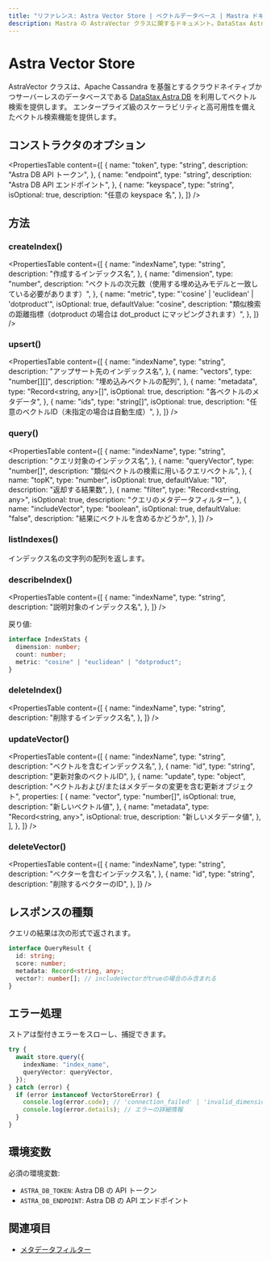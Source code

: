 ```yaml
---
title: "リファレンス: Astra Vector Store | ベクトルデータベース | Mastra ドキュメント"
description: Mastra の AstraVector クラスに関するドキュメント。DataStax Astra DB を用いたベクトル検索を提供します。
---
```


# Astra Vector Store

AstraVector クラスは、Apache Cassandra を基盤とするクラウドネイティブかつサーバーレスのデータベースである [DataStax Astra DB](https://www.datastax.com/products/datastax-astra) を利用してベクトル検索を提供します。
エンタープライズ級のスケーラビリティと高可用性を備えたベクトル検索機能を提供します。

## コンストラクタのオプション

<PropertiesTable
  content={[
    {
      name: "token",
      type: "string",
      description: "Astra DB API トークン",
    },
    {
      name: "endpoint",
      type: "string",
      description: "Astra DB API エンドポイント",
    },
    {
      name: "keyspace",
      type: "string",
      isOptional: true,
      description: "任意の keyspace 名",
    },
  ]}
/>

## 方法

### createIndex()

<PropertiesTable
  content={[
    {
      name: "indexName",
      type: "string",
      description: "作成するインデックス名",
    },
    {
      name: "dimension",
      type: "number",
      description: "ベクトルの次元数（使用する埋め込みモデルと一致している必要があります）",
    },
    {
      name: "metric",
      type: "'cosine' | 'euclidean' | 'dotproduct'",
      isOptional: true,
      defaultValue: "cosine",
      description:
        "類似検索の距離指標（dotproduct の場合は dot_product にマッピングされます）",
    },
  ]}
/>

### upsert()

<PropertiesTable
  content={[
    {
      name: "indexName",
      type: "string",
      description: "アップサート先のインデックス名",
    },
    {
      name: "vectors",
      type: "number[][]",
      description: "埋め込みベクトルの配列",
    },
    {
      name: "metadata",
      type: "Record<string, any>[]",
      isOptional: true,
      description: "各ベクトルのメタデータ",
    },
    {
      name: "ids",
      type: "string[]",
      isOptional: true,
      description: "任意のベクトルID（未指定の場合は自動生成）",
    },
  ]}
/>

### query()

<PropertiesTable
  content={[
    {
      name: "indexName",
      type: "string",
      description: "クエリ対象のインデックス名",
    },
    {
      name: "queryVector",
      type: "number[]",
      description: "類似ベクトルの検索に用いるクエリベクトル",
    },
    {
      name: "topK",
      type: "number",
      isOptional: true,
      defaultValue: "10",
      description: "返却する結果数",
    },
    {
      name: "filter",
      type: "Record<string, any>",
      isOptional: true,
      description: "クエリのメタデータフィルター",
    },
    {
      name: "includeVector",
      type: "boolean",
      isOptional: true,
      defaultValue: "false",
      description: "結果にベクトルを含めるかどうか",
    },
  ]}
/>

### listIndexes()

インデックス名の文字列の配列を返します。

### describeIndex()

<PropertiesTable
  content={[
{
  name: "indexName",
  type: "string",
  description: "説明対象のインデックス名",
},
]}
/>

戻り値:

```typescript copy
interface IndexStats {
  dimension: number;
  count: number;
  metric: "cosine" | "euclidean" | "dotproduct";
}
```


### deleteIndex()

<PropertiesTable
  content={[
    {
      name: "indexName",
      type: "string",
      description: "削除するインデックス名",
    },
  ]}
/>

### updateVector()

<PropertiesTable
  content={[
    {
      name: "indexName",
      type: "string",
      description: "ベクトルを含むインデックス名",
    },
    {
      name: "id",
      type: "string",
      description: "更新対象のベクトルID",
    },
    {
      name: "update",
      type: "object",
      description: "ベクトルおよび/またはメタデータの変更を含む更新オブジェクト",
      properties: [
        {
          name: "vector",
          type: "number[]",
          isOptional: true,
          description: "新しいベクトル値",
        },
        {
          name: "metadata",
          type: "Record<string, any>",
          isOptional: true,
          description: "新しいメタデータ値",
        },
      ],
    },
  ]}
/>

### deleteVector()

<PropertiesTable
  content={[
    {
      name: "indexName",
      type: "string",
      description: "ベクターを含むインデックス名",
    },
    {
      name: "id",
      type: "string",
      description: "削除するベクターのID",
    },
  ]}
/>

## レスポンスの種類

クエリの結果は次の形式で返されます。

```typescript copy
interface QueryResult {
  id: string;
  score: number;
  metadata: Record<string, any>;
  vector?: number[]; // includeVectorがtrueの場合のみ含まれる
}
```


## エラー処理

ストアは型付きエラーをスローし、捕捉できます。

```typescript copy
try {
  await store.query({
    indexName: "index_name",
    queryVector: queryVector,
  });
} catch (error) {
  if (error instanceof VectorStoreError) {
    console.log(error.code); // 'connection_failed' | 'invalid_dimension' | など
    console.log(error.details); // エラーの詳細情報
  }
}
```


## 環境変数

必須の環境変数:

- `ASTRA_DB_TOKEN`: Astra DB の API トークン
- `ASTRA_DB_ENDPOINT`: Astra DB の API エンドポイント

## 関連項目

- [メタデータフィルター](../rag/metadata-filters)